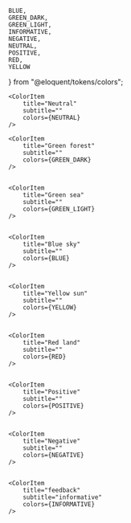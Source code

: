     BLUE,
    GREEN_DARK,
    GREEN_LIGHT,
    INFORMATIVE,
    NEGATIVE,
    NEUTRAL,
    POSITIVE,
    RED,
    YELLOW
} from "@eloquent/tokens/colors";


<Meta title="Tokens/Colors"/>

<ColorPalette>

    <ColorItem
        title="Neutral"
        subtitle=""
        colors={NEUTRAL}
    />

    <ColorItem
        title="Green forest"
        subtitle=""
        colors={GREEN_DARK}
    />


    <ColorItem
        title="Green sea"
        subtitle=""
        colors={GREEN_LIGHT}
    />


    <ColorItem
        title="Blue sky"
        subtitle=""
        colors={BLUE}
    />


    <ColorItem
        title="Yellow sun"
        subtitle=""
        colors={YELLOW}
    />


    <ColorItem
        title="Red land"
        subtitle=""
        colors={RED}
    />


    <ColorItem
        title="Positive"
        subtitle=""
        colors={POSITIVE}
    />


    <ColorItem
        title="Negative"
        subtitle=""
        colors={NEGATIVE}
    />


    <ColorItem
        title="feedback"
        subtitle="informative"
        colors={INFORMATIVE}
    />

</ColorPalette>
